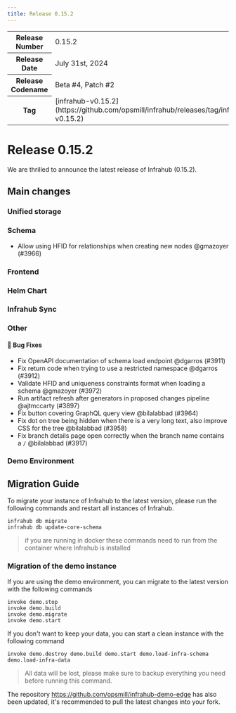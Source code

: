 ```yaml
---
title: Release 0.15.2
---
```

<table>
  <tbody>
    <tr>
      <th>Release Number</th>
      <td>0.15.2</td>
    </tr>
    <tr>
      <th>Release Date</th>
      <td>July 31st, 2024</td>
    </tr>
    <tr>
      <th>Release Codename</th>
      <td>Beta #4, Patch #2</td>
    </tr>
    <tr>
      <th>Tag</th>
      <td>[infrahub-v0.15.2](https://github.com/opsmill/infrahub/releases/tag/infrahub-v0.15.2)</td>
    </tr>
  </tbody>
</table>

# Release 0.15.2

We are thrilled to announce the latest release of Infrahub (0.15.2).

## Main changes

### Unified storage

### Schema

- Allow using HFID for relationships when creating new nodes @gmazoyer (#3966)

### Frontend

### Helm Chart

### Infrahub Sync

### Other

#### 🐛 Bug Fixes

- Fix OpenAPI documentation of schema load endpoint @dgarros (#3911)
- Fix return code when trying to use a restricted namespace @dgarros (#3912)
- Validate HFID and uniqueness constraints format when loading a schema @gmazoyer (#3972)
- Run artifact refresh after generators in proposed changes pipeline @ajtmccarty (#3897)
- Fix button covering GraphQL query view @bilalabbad (#3964)
- Fix dot on tree being hidden when there is a very long text, also improve CSS for the tree @bilalabbad (#3958)
- Fix branch details page open correctly when the branch name contains a `/` @bilalabbad (#3917)

### Demo Environment

## Migration Guide

To migrate your instance of Infrahub to the latest version, please run the following commands and restart all instances of Infrahub.

<!-- vale off -->
```shell
infrahub db migrate
infrahub db update-core-schema
```
<!-- vale on -->

> if you are running in docker these commands need to run from the container where Infrahub is installed

### Migration of the demo instance

If you are using the demo environment, you can migrate to the latest version with the following commands

```shell
invoke demo.stop
invoke demo.build
invoke demo.migrate
invoke demo.start
```

If you don't want to keep your data, you can start a clean instance with the following command

```shell
invoke demo.destroy demo.build demo.start demo.load-infra-schema demo.load-infra-data
```

> All data will be lost, please make sure to backup everything you need before running this command.

The repository https://github.com/opsmill/infrahub-demo-edge has also been updated, it's recommended to pull the latest changes into your fork.
